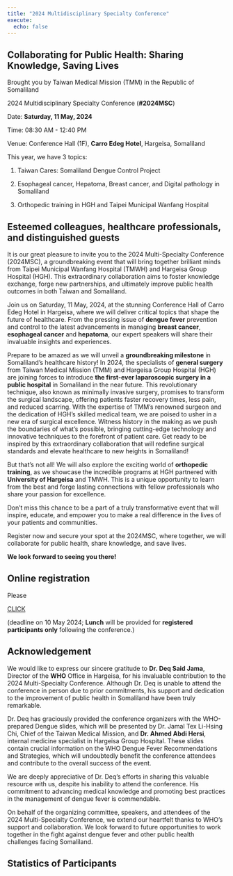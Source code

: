 ```yaml
---
title: "2024 Multidisciplinary Specialty Conference"
execute:
  echo: false
---
```

## Collaborating for Public Health: Sharing Knowledge, Saving Lives

Brought you by Taiwan Medical Mission (TMM) in the Republic of Somaliland

2024 Multidisciplinary Specialty Conference (**#2024MSC**)

Date: **Saturday, 11 May, 2024**

Time: 08:30 AM - 12:40 PM 

Venue: Conference Hall (1F), **Carro Edeg Hotel**, Hargeisa, Somaliland


This year, we have 3 topics:

1. Taiwan Cares: Somaliland Dengue Control Project

2. Esophageal cancer, Hepatoma, Breast cancer, and Digital pathology in Somaliland

3. Orthopedic training in HGH and Taipei Municipal Wanfang Hospital


## Esteemed colleagues, healthcare professionals, and distinguished guests

It is our great pleasure to invite you to the 2024 Multi-Specialty Conference (2024MSC), a groundbreaking event that will bring together brilliant minds from Taipei Municipal Wanfang Hospital (TMWH) and Hargeisa Group Hospital (HGH). This extraordinary collaboration aims to foster knowledge exchange, forge new partnerships, and ultimately improve public health outcomes in both Taiwan and Somaliland.

Join us on Saturday, 11 May, 2024, at the stunning Conference Hall of Carro Edeg Hotel in Hargeisa, where we will deliver critical topics that shape the future of healthcare. From the pressing issue of **dengue fever** prevention and control to the latest advancements in managing **breast cancer**, **esophageal cancer** and **hepatoma**, our expert speakers will share their invaluable insights and experiences.

Prepare to be amazed as we will unveil a **groundbreaking milestone** in Somaliland's healthcare history! In 2024, the specialists of **general surgery** from Taiwan Medical Mission (TMM) and Hargeisa Group Hospital (HGH) are joining forces to introduce **the first-ever laparoscopic surgery in a public hospital** in Somaliland in the near future. 
This revolutionary technique, also known as minimally invasive surgery, promises to transform the surgical landscape, offering patients faster recovery times, less pain, and reduced scarring. With the expertise of TMM's renowned surgeon and the dedication of HGH's skilled medical team, we are poised to usher in a new era of surgical excellence. Witness history in the making as we push the boundaries of what's possible, bringing cutting-edge technology and innovative techniques to the forefront of patient care. Get ready to be inspired by this extraordinary collaboration that will redefine surgical standards and elevate healthcare to new heights in Somaliland!

But that's not all! We will also explore the exciting world of **orthopedic training**, as we showcase the incredible programs at HGH partnered with **University of Hargeisa** and TMWH. This is a unique opportunity to learn from the best and forge lasting connections with fellow professionals who share your passion for excellence.

Don't miss this chance to be a part of a truly transformative event that will inspire, educate, and empower you to make a real difference in the lives of your patients and communities. 

Register now and secure your spot at the 2024MSC, where together, we will collaborate for public health, share knowledge, and save lives.

**We look forward to seeing you there!**

## Online registration 
Please <p><a href="https://texchi2.github.io/2024MSC/registration_form.html" target="_blank">CLICK</a></p>
(deadline on 10 May 2024; **Lunch** will be provided for **registered participants only** following the conference.)

## Acknowledgement
We would like to express our sincere gratitude to **Dr. Deq Said Jama**, Director of the **WHO** Office in Hargeisa, for his invaluable contribution to the 2024 Multi-Specialty Conference. Although Dr. Deq is unable to attend the conference in person due to prior commitments, his support and dedication to the improvement of public health in Somaliland have been truly remarkable.

Dr. Deq has graciously provided the conference organizers with the WHO-prepared Dengue slides, which will be presented by Dr. Jamal Tex Li-Hsing Chi, Chief of the Taiwan Medical Mission, and **Dr. Ahmed Abdi Hersi**, internal medicine specialist in Hargeisa Group Hospital. These slides contain crucial information on the WHO Dengue Fever Recommendations and Strategies, which will undoubtedly benefit the conference attendees and contribute to the overall success of the event.

We are deeply appreciative of Dr. Deq's efforts in sharing this valuable resource with us, despite his inability to attend the conference. His commitment to advancing medical knowledge and promoting best practices in the management of dengue fever is commendable.

On behalf of the organizing committee, speakers, and attendees of the 2024 Multi-Specialty Conference, we extend our heartfelt thanks to WHO's support and collaboration. We look forward to future opportunities to work together in the fight against dengue fever and other public health challenges facing Somaliland.

## Statistics of Participants

<div id="registrationChart"></div>

